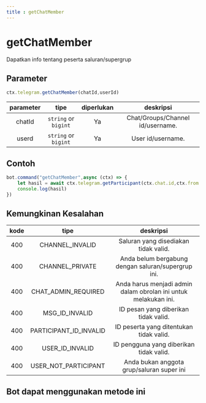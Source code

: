 ```yaml
---
title : getChatMember
---
```

# getChatMember
Dapatkan info tentang peserta saluran/supergrup

## Parameter
```ts
ctx.telegram.getChatMember(chatId,userId)
```

| parameter | tipe | diperlukan | deskripsi | 
| :----: | :---: | :-----: | :---------: |
| chatId | `string` or `bigint` | Ya | Chat/Groups/Channel id/username. |
| userd | `string` or `bigint` | Ya | User id/username. |

## Contoh
```ts highlight="2"
bot.command("getChatMember",async (ctx) => {
    let hasil = await ctx.telegram.getParticipant(ctx.chat.id,ctx.from.id) // getChatMember dan getParticipant.adalah metode yang sama.
    console.log(hasil)
})
```
## Kemungkinan Kesalahan
| kode | tipe | deskripsi |
| :---: | :---: | :------:|
| 400 | CHANNEL_INVALID | Saluran yang disediakan tidak valid. |
| 400 | CHANNEL_PRIVATE | Anda belum bergabung dengan saluran/supergrup ini. |
| 400 | CHAT_ADMIN_REQUIRED | Anda harus menjadi admin dalam obrolan ini untuk melakukan ini. |
| 400 | MSG_ID_INVALID | ID pesan yang diberikan tidak valid. |
| 400 | PARTICIPANT_ID_INVALID | ID peserta yang ditentukan tidak valid. |
| 400 | USER_ID_INVALID | ID pengguna yang diberikan tidak valid. |
| 400 | USER_NOT_PARTICIPANT | Anda bukan anggota grup/saluran super ini |

## Bot dapat menggunakan metode ini